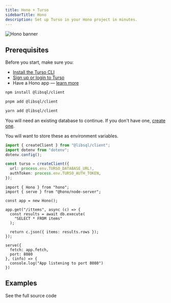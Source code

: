 ```yaml
---
title: Hono + Turso
sidebarTitle: Hono
description: Set up Turso in your Hono project in minutes.
---
```


![Hono banner](/images/guides/hono-banner.png)

## Prerequisites

Before you start, make sure you:

- [Install the Turso CLI](/cli/installation)
- [Sign up or login to Turso](/cli/authentication#signup)
- Have a Hono app &mdash; [learn more](https://hono.dev/getting-started/basic)

<Steps>

<Step title="Install the libSQL SDK">

<CodeGroup>

```bash npm
npm install @libsql/client
```

```bash pnpm
pnpm add @libsql/client
```

```bash yarn
yarn add @libsql/client
```

</CodeGroup>

</Step>

<Step title="Retrieve database credentials">

You will need an existing database to continue. If you don't have one, [create one](/quickstart).

<Snippet file="retrieve-database-credentials.mdx" />

<Info>You will want to store these as environment variables.</Info>

</Step>

<Step title="Configure LibSQL client">

```ts lib/turso.ts
import { createClient } from "@libsql/client";
import dotenv from "dotenv";
dotenv.config();

const turso = createClient({
  url: process.env.TURSO_DATABASE_URL!,
  authToken: process.env.TURSO_AUTH_TOKEN,
});
```

</Step>

<Step title="Execute SQL">

```tsx
import { Hono } from "hono";
import { serve } from "@hono/node-server";

const app = new Hono();

app.get("/ittems", async (c) => {
  const results = await db.execute(
    "SELECT * FROM items"
  );

  return c.json({ items: results.rows });
});

serve({
  fetch: app.fetch,
  port: 8080
}, (info) => {
  console.log("App listening to port 8080")
})
```

</Step>

</Steps>

## Examples

<CardGroup cols={2}>
  <Card
    title="Turso + Hono recipe app"
    icon="github"
    href="https://github.com/tursodatabase/embedded-replicas-with-nodejs/tree/main"
  >
    See the full source code
  </Card>
</CardGroup>
